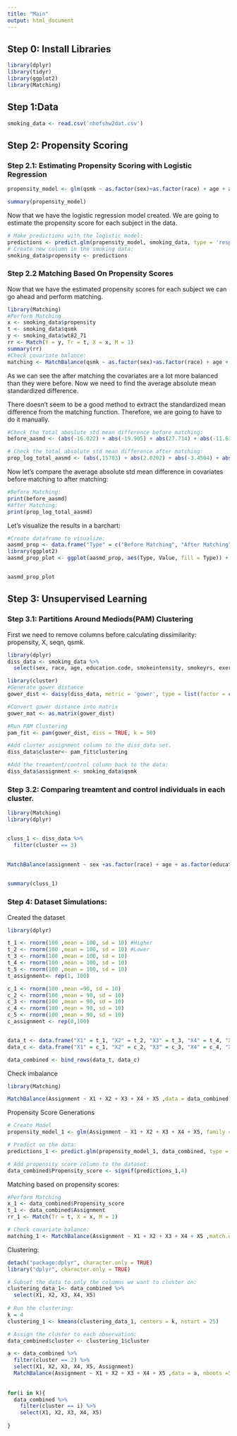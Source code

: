 ```yaml
---
title: "Main"
output: html_document
---
```


## Step 0: Install Libraries
```r
library(dplyr)
library(tidyr)
library(ggplot2)
library(Matching)
```

## Step 1:Data

```r
smoking_data <- read.csv('nhefshw2dat.csv')
```

## Step 2: Propensity Scoring 

### Step 2.1: Estimating Propensity Scoring with Logistic Regression
```r
propensity_model <- glm(qsmk ~ as.factor(sex)+as.factor(race) + age + as.factor(education.code) + smokeintensity + smokeyrs + as.factor(exercise)+ as.factor(active) + wt71, family = binomial() ,data = smoking_data)

summary(propensity_model)
```

Now that we have the logistic regression model created. We are going to estimate the propensity score for each subject in the data. 
```r
# Make predictions with the logistic model:
predictions <- predict.glm(propensity_model, smoking_data, type = 'response')
# Create new column in the smoking data:
smoking_data$propensity <- predictions 
```

### Step 2.2 Matching Based On Propensity Scores

Now that we have the estimated propensity scores for each subject we can go ahead and perform matching.
```r
library(Matching)
#Perform Matching
x <- smoking_data$propensity
t <- smoking_data$qsmk
y <- smoking_data$wt82_71
rr <- Match(Y = y, Tr = t, X = x, M = 1)
summary(rr)
#Check covariate balance:
matching <- MatchBalance(qsmk ~ as.factor(sex)+as.factor(race) + age + as.factor(education.code) + smokeintensity + smokeyrs + as.factor(exercise)+ as.factor(active) + wt71 ,match.out = rr,data = smoking_data, nboots = 500)
```

As we can see the after matching the covariates are a lot more balanced than they were before. Now we need to find the average absolute mean standardized difference.

There doesn't seem to be a good method to extract the standardized mean difference from the matching function. Therefore, we are going to have to do it manually. 

```r
#Check the total aboslute std mean difference before matching:
before_aasmd <- (abs(-16.022) + abs(-19.905) + abs(27.714) + abs(-11.633) + abs(-4.7408) + abs(-2.7616)  + abs(15.215) + abs(-20.874) +  abs(15.26) + abs(3.9669) + abs(5.6429) + abs(2.6753) + abs(7.0522) + abs(13.13))/14

# Check the total absolute std mean difference after matching:
prop_log_total_aasmd <- (abs(.15703) + abs(2.0202) + abs(-3.4504) + abs(-4.4403) + abs(1.7703) + abs(-2.7652) + abs(.56014) + abs(-1.3479) + abs(-3.176) + abs(-4.8493) + abs(7.7689) + abs(-.38737) + abs(4.4974) + abs(-1.3303))/14
```
Now let's compare the average absolute std mean difference in covariates before matching to after matching:
```r
#Before Matching:
print(before_aasmd)
#After Matching:
print(prop_log_total_aasmd)
```
Let's visualize the results in a barchart:
```r
#Create dataframe to visualize:
aasmd_prop <- data.frame("Type" = c("Before Matching", "After Matching"), "Value" = c(before_aasmd, prop_log_total_aasmd))
library(ggplot2)
aasmd_prop_plot <- ggplot(aasmd_prop, aes(Type, Value, fill = Type)) + geom_bar(stat = "identity") + ylab("Average Absolute Standardized Mean Difference") + xlab("Before vs After Matching") 


aasmd_prop_plot
```


## Step 3: Unsupervised Learning

### Step 3.1: Partitions Around Mediods(PAM) Clustering


First we need to remove columns before calculating dissimilarity: propensity, X, seqn, qsmk.

```r
library(dplyr)
diss_data <- smoking_data %>%
  select(sex, race, age, education.code, smokeintensity, smokeyrs, exercise, active, wt71)
```

```r
library(cluster)
#Generate gower distance 
gower_dist <- daisy(diss_data, metric = 'gower', type = list(factor = c(1, 2)))

#Convert gower distance into matrix
gower_mat <- as.matrix(gower_dist)

#Run PAM Clustering
pam_fit <- pam(gower_dist, diss = TRUE, k = 50)

#Add cluster assignment column to the diss_data set.
diss_data$cluster<- pam_fit$clustering

#Add the treamtent/control column back to the data:
diss_data$assignment <- smoking_data$qsmk
```

### Step 3.2: Comparing treamtent and control individuals in each cluster.

```r
library(Matching)
library(dplyr)


cluss_1 <- diss_data %>%
  filter(cluster == 3)
  

MatchBalance(assignment ~ sex +as.factor(race) + age + as.factor(education.code) + smokeintensity + smokeyrs + as.factor(exercise)+ active + wt71, data = cluss_1, nboots = 500)
  

summary(cluss_1)
```




### Step 4: Dataset Simulations:

Created the dataset
```r
library(dplyr)

t_1 <- rnorm(100 ,mean = 100, sd = 10) #Higher
t_2 <- rnorm(100 ,mean = 100, sd = 10) #Lower 
t_3 <- rnorm(100 ,mean = 100, sd = 10)
t_4 <- rnorm(100 ,mean = 100, sd = 10)
t_5 <- rnorm(100 ,mean = 100, sd = 10)
t_assignment<- rep(1, 100)

c_1 <- rnorm(100 ,mean =90, sd = 10)
c_2 <- rnorm(100 ,mean = 90, sd = 10)
c_3 <- rnorm(100 ,mean = 90, sd = 10)
c_4 <- rnorm(100 ,mean = 90, sd = 10)
c_5 <- rnorm(100 ,mean = 90, sd = 10)
c_assignment <- rep(0,100)


data_t <- data.frame("X1" = t_1, "X2" = t_2, "X3" = t_3, "X4" = t_4, "X5" = t_5, "Assignment" = t_assignment )
data_c <- data.frame("X1" = c_1, "X2" = c_2, "X3" = c_3, "X4" = c_4, "X5" = c_5, "Assignment"= c_assignment)

data_combined <- bind_rows(data_t, data_c)
```

Check imbalance

```r
library(Matching)

MatchBalance(Assignment ~ X1 + X2 + X3 + X4 + X5 ,data = data_combined)

```

Propensity Score Generations
```r
# Create Model
propensity_model_1 <- glm(Assignment ~ X1 + X2 + X3 + X4 + X5, family = binomial() , data = data_combined)

# Predict on the data:
predictions_1 <- predict.glm(propensity_model_1, data_combined, type = 'response')

# Add propensity score column to the dataset:
data_combined$Propensity_score <- signif(predictions_1,4)

```

Matching based on propensity scores:

```r
#Perform Matching
x_1 <- data_combined$Propensity_score
t_1 <- data_combined$Assignment
rr_1 <- Match(Tr = t, X = x, M = 1)

# Check covariate balance:
matching_1 <- MatchBalance(Assignment ~ X1 + X2 + X3 + X4 + X5 ,match.out = rr_1 ,data = data_combined, nboots = 500)

```

Clustering: 

```r
detach("package:dplyr", character.only = TRUE)
library("dplyr", character.only = TRUE)

# Subset the data to only the columns we want to cluster on:
clustering_data_1<- data_combined %>% 
  select(X1, X2, X3, X4, X5) 
 
# Run the clustering:
k = 4
clustering_1 <- kmeans(clustering_data_1, centers = k, nstart = 25)

# Assign the cluster to each observation:
data_combined$cluster <- clustering_1$cluster
```


```r
a <- data_combined %>%
  filter(cluster == 2) %>%
  select(X1, X2, X3, X4, X5, Assignment)
  MatchBalance(Assignment ~ X1 + X2 + X3 + X4 + X5 ,data = a, nboots =500)
  
  
for(i in k){
  data_combined %>% 
    filter(cluster == i) %>%
    select(X1, X2, X3, X4, X5)
    
} 

```

